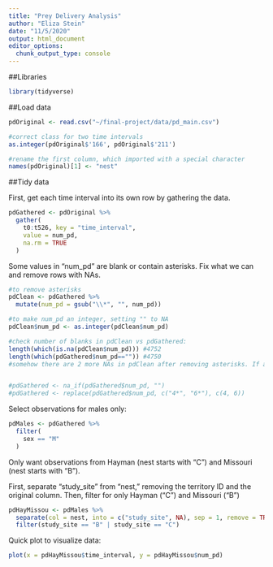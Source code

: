 ```yaml
---
title: "Prey Delivery Analysis"
author: "Eliza Stein"
date: "11/5/2020"
output: html_document
editor_options: 
  chunk_output_type: console
---
```


##Libraries

```r
library(tidyverse)
```



##Load data

```r

pdOriginal <- read.csv("~/final-project/data/pd_main.csv")

#correct class for two time intervals
as.integer(pdOriginal$'166', pdOriginal$'211')

#rename the first column, which imported with a special character
names(pdOriginal)[1] <- "nest"
```



##Tidy data

First, get each time interval into its own row by gathering the data.
```r

pdGathered <- pdOriginal %>%
  gather(
    t0:t526, key = "time_interval",
    value = num_pd,
    na.rm = TRUE
  )

```

Some values in "num_pd" are blank or contain asterisks. Fix what we can and remove rows with NAs.
```r

#to remove asterisks
pdClean <- pdGathered %>%
  mutate(num_pd = gsub("\\*", "", num_pd))

#to make num_pd an integer, setting "" to NA
pdClean$num_pd <- as.integer(pdClean$num_pd)

#check number of blanks in pdClean vs pdGathered:
length(which(is.na(pdClean$num_pd))) #4752
length(which(pdGathered$num_pd=="")) #4750
#somehow there are 2 more NAs in pdClean after removing asterisks. If anything, pdClean is conservative count.


#pdGathered <- na_if(pdGathered$num_pd, "")
#pdGathered <- replace(pdGathered$num_pd, c("4*", "6*"), c(4, 6))

```


Select observations for males only:
```r

pdMales <- pdGathered %>%
  filter(
    sex == "M"
  )

```

Only want observations from Hayman (nest starts with "C") and Missouri (nest starts with "B"). 

First, separate "study_site" from "nest," removing the territory ID and the original column. Then, filter for only Hayman ("C") and Missouri ("B")
```r

pdHayMissou <- pdMales %>%
  separate(col = nest, into = c("study_site", NA), sep = 1, remove = TRUE) %>%
  filter(study_site == "B" | study_site == "C")

```

Quick plot to visualize data:
```r

plot(x = pdHayMissou$time_interval, y = pdHayMissou$num_pd)
  

```

